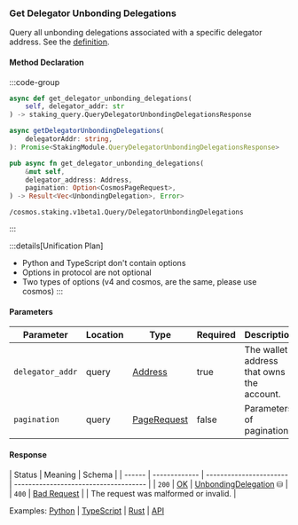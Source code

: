 ### Get Delegator Unbonding Delegations

Query all unbonding delegations associated with a specific delegator address. See the [definition](https://github.com/cosmos/cosmos-sdk/tree/main/x/staking#delegatorunbondingdelegations).

#### Method Declaration

:::code-group

```python [Python]
async def get_delegator_unbonding_delegations(
    self, delegator_addr: str
) -> staking_query.QueryDelegatorUnbondingDelegationsResponse
```

```typescript [TypeScript]
async getDelegatorUnbondingDelegations(
    delegatorAddr: string,
): Promise<StakingModule.QueryDelegatorUnbondingDelegationsResponse>
```

```rust [Rust]
pub async fn get_delegator_unbonding_delegations(
    &mut self,
    delegator_address: Address,
    pagination: Option<CosmosPageRequest>,
) -> Result<Vec<UnbondingDelegation>, Error>
```

```url [API]
/cosmos.staking.v1beta1.Query/DelegatorUnbondingDelegations
```

:::

:::details[Unification Plan]

- Python and TypeScript don't contain options
- Options in protocol are not optional
- Two types of options (v4 and cosmos, are the same, please use cosmos)
  :::

#### Parameters

| Parameter        | Location | Type          | Required | Description                               |
| ---------------- | -------- | ------------- | -------- | ----------------------------------------- |
| `delegator_addr` | query    | [Address]     | true     | The wallet address that owns the account. |
| `pagination`     | query    | [PageRequest] | false    | Parameters of pagination.                 |

#### Response

| Status | Meaning       | Schema                  |
| ------ | ------------- | ----------------------- | ------------------------------------- |
| `200`  | [OK]          | [UnbondingDelegation] ⛁ |
| `400`  | [Bad Request] |                         | The request was malformed or invalid. |

Examples: [Python] | [TypeScript] | [Rust] | [API]

[Python]: https://github.com/dydxprotocol/v4-clients/blob/3e8c7e1b960291b7ef273962d374d9934a5c4d33/v4-client-py-v2/examples/validator_get_example.py#L150
[TypeScript]: https://github.com/dydxprotocol/v4-clients/blob/3e8c7e1b960291b7ef273962d374d9934a5c4d33/v4-client-js/examples/validator_get_example.ts#L113
[Rust]: https://github.com/dydxprotocol/v4-clients/blob/3e8c7e1b960291b7ef273962d374d9934a5c4d33/v4-client-rs/client/examples/validator_get.rs#L98
[API]: https://test-dydx-rest.kingnodes.com/cosmos/staking/v1beta1/delegators/dydx14zzueazeh0hj67cghhf9jypslcf9sh2n5k6art/unbonding_delegations
[Address]: /types/address
[OK]: /types/ok
[PageRequest]: /types/page_request
[UnbondingDelegation]: /types/unbonding_delegations
[Bad Request]: /types/bad-request
